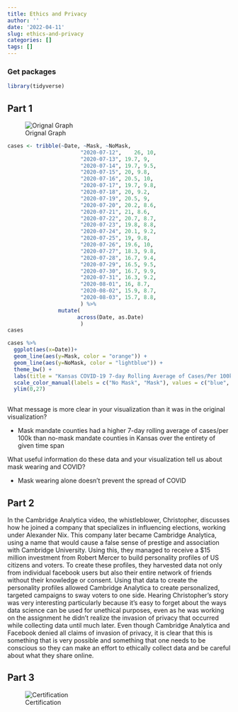 ```yaml
---
title: Ethics and Privacy
author: ''
date: '2022-04-11'
slug: ethics-and-privacy
categories: []
tags: []
---
```

### Get packages
```r
library(tidyverse)
```
## Part 1

![Orignal Graph](https://raw.githubusercontent.com/thayerm/mkthayer/main/graph.png)

```r
cases <- tribble(~Date, ~Mask, ~NoMask,
                       "2020-07-12",    26, 10,
                       "2020-07-13", 19.7, 9,
                       "2020-07-14", 19.7, 9.5,
                       "2020-07-15", 20, 9.8,
                       "2020-07-16", 20.5, 10,
                       "2020-07-17", 19.7, 9.8,
                       "2020-07-18", 20, 9.2,
                       "2020-07-19", 20.5, 9,
                       "2020-07-20", 20.2, 8.6,
                       "2020-07-21", 21, 8.6, 
                       "2020-07-22", 20.7, 8.7, 
                       "2020-07-23", 19.8, 8.8,
                       "2020-07-24", 20.1, 9.2, 
                       "2020-07-25", 19, 9.8,
                       "2020-07-26", 19.6, 10,
                       "2020-07-27", 18.3, 9.8,
                       "2020-07-28", 16.7, 9.4,
                       "2020-07-29", 16.5, 9.5,
                       "2020-07-30", 16.7, 9.9,
                       "2020-07-31", 16.3, 9.2,
                       "2020-08-01", 16, 8.7,
                       "2020-08-02", 15.9, 8.7,
                       "2020-08-03", 15.7, 8.8,
                       ) %>%
                mutate(
                      across(Date, as.Date)
                       )
cases
```
```r
cases %>%
  ggplot(aes(x=Date))+
  geom_line(aes(y=Mask, color = "orange")) +
  geom_line(aes(y=NoMask, color = "lightblue")) +
  theme_bw() +
  labs(title = "Kansas COVID-19 7-day Rolling Average of Cases/Per 100k Population\n", color = "Legend Title\n") +
  scale_color_manual(labels = c("No Mask", "Mask"), values = c("blue", "orange")) +
  ylim(0,27)
  
```
What message is more clear in your visualization than it was in the original visualization?

- Mask mandate counties had a higher 7-day rolling average of cases/per 100k than no-mask mandate counties in Kansas over the entirety of given time span

What useful information do these data and your visualization tell us about mask wearing and COVID?

- Mask wearing alone doesn't prevent the spread of COVID

## Part 2
In the Cambridge Analytica video, the whistleblower, Christopher, discusses how he joined a company that specializes in influencing elections, working under Alexander Nix. This company later became Cambridge Analytica, using a name that would cause a false sense of prestige and association with Cambridge University. Using this, they managed to receive a $15 million investment from Robert Mercer to build personality profiles of US citizens and voters. To create these profiles, they harvested data not only from individual facebook users but also their entire network of friends without their knowledge or consent. Using that data to create the personality profiles allowed Cambridge Analytica to create personalized, targeted campaigns to sway voters to one side. Hearing Christopher’s story was very interesting particularly because it’s easy to forget about the ways data science can be used for unethical purposes, even as he was working on the assignment he didn’t realize the invasion of privacy that occurred while collecting data until much later. Even though Cambridge Analytica and Facebook denied all claims of invasion of privacy, it is clear that this is something that is very possible and something that one needs to be conscious so they can make an effort to ethically collect data and be careful about what they share online.



## Part 3
![Certification](https://raw.githubusercontent.com/thayerm/mkthayer/main/55fe8bcb56704f869e6957f4fd457ba2-0001.jpg)
